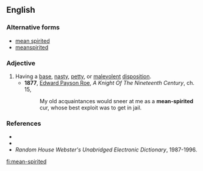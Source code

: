 ==English==

===Alternative forms===
* [[mean spirited]]
* [[meanspirited]]

===Adjective===
{{en-adj}}

# Having a [[base]], [[nasty]], [[petty]], or [[malevolent]] [[disposition]].
#* '''1877''', [[w:Edward_Payson_Roe|Edward Payson Roe]], ''A Knight Of The Nineteenth Century'', ch. 15,
#*: My old acquaintances would sneer at me as a '''mean-spirited''' cur, whose best exploit was to get in jail.

===References===
* {{R:Webster 1913}}
* {{R:Dictionary.com}}
* ''Random House Webster's Unabridged Electronic Dictionary'', 1987-1996.

[[fi:mean-spirited]]